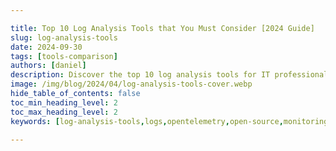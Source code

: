 ```yaml
---

title: Top 10 Log Analysis Tools that You Must Consider [2024 Guide]
slug: log-analysis-tools
date: 2024-09-30
tags: [tools-comparison]
authors: [daniel]
description: Discover the top 10 log analysis tools for IT professionals in 2024. Learn about essential features, selection criteria, and best practices for implementation.
image: /img/blog/2024/04/log-analysis-tools-cover.webp
hide_table_of_contents: false
toc_min_heading_level: 2
toc_max_heading_level: 2
keywords: [log-analysis-tools,logs,opentelemetry,open-source,monitoring-tools,signoz]

---
```


<head>
  <script
    type="application/ld+json"
    dangerouslySetInnerHTML={{ __html: JSON.stringify({
  "@context": "https://schema.org",
  "@type": "TechArticle",
  "headline": "Top 10 Log Analysis Tools that You Must Consider [2024 Guide]",
  "alternativeHeadline": "Discover the best log analysis tools for IT professionals in 2024",
  "author": {
    "@type": "Person",
    "name": "Daniel"
  },
  "publisher": {
    "@type": "Organization",
    "name": "SigNoz",
    "logo": {
      "@type": "ImageObject",
      "url": "https://signoz.io/img/SigNozLogo-orange.svg"
    }
  },
  "datePublished": "2024-09-30T00:00:00Z",
  "dateModified": "2024-09-30T00:00:00Z",
  "mainEntityOfPage": {
    "@type": "WebPage",
    "@id": "https://signoz.io/comparisons/log-analysis-tools/"
  },
  "description": "Discover the top 10 log analysis tools for IT professionals in 2024. Learn about essential features, selection criteria, and best practices for implementation.",
  "keywords": "log-analysis-tools, logs, opentelemetry, open-source, monitoring-tools, signoz",
  "articleSection": "Technology",
  "inLanguage": "en",
  "isPartOf": {
    "@type": "Blog",
    "name": "SigNoz Blog",
    "url": "https://signoz.io/blog/"
  },
  "about": [
    {
      "@type": "Thing",
      "name": "Log Analysis",
      "description": "The process of examining and interpreting log data to gain insights into system behavior and performance"
    },
    {
      "@type": "Thing",
      "name": "IT Monitoring",
      "description": "The practice of overseeing and managing IT systems to ensure optimal performance and security"
    }
  ],
  "mentions": [
    {
      "@type": "SoftwareApplication",
      "name": "SigNoz",
      "applicationCategory": "Log Analysis Tool"
    },
    {
      "@type": "SoftwareApplication",
      "name": "Splunk",
      "applicationCategory": "Log Analysis Tool"
    },
    {
      "@type": "SoftwareApplication",
      "name": "Graylog",
      "applicationCategory": "Log Analysis Tool"
    }
  ],
  "mainEntity": {
    "@type": "FAQPage",
    "mainEntity": [
      {
        "@type": "Question",
        "name": "What are log analysis tools and why are they important?",
        "acceptedAnswer": {
          "@type": "Answer",
          "text": "Log analysis tools are software applications designed to collect, process, and analyze log data generated by various IT systems and applications. They are important because they help IT professionals improve security, troubleshoot issues faster, monitor performance, and manage compliance by providing critical insights into system behavior and events."
        }
      },
      {
        "@type": "Question",
        "name": "What are the essential features of effective log analysis tools?",
        "acceptedAnswer": {
          "@type": "Answer",
          "text": "Essential features of effective log analysis tools include real-time log ingestion and processing, advanced search and filtering capabilities, visualization and dashboarding, alerting and notification systems, machine learning and AI-powered anomaly detection, scalability, integration capabilities, and compliance and security features."
        }
      },
      {
        "@type": "Question",
        "name": "How do I choose the right log analysis tool for my organization?",
        "acceptedAnswer": {
          "@type": "Answer",
          "text": "To choose the right log analysis tool, consider factors such as data collection and ingestion capabilities, cost, scalability, integration with existing IT infrastructure, ease of use, visualization options, and whether an open-source or proprietary solution better aligns with your organization's needs and budget. It's also important to evaluate the tool's ability to meet your specific use cases and compliance requirements."
        }
      }
    ]
  },
  "tutorial": {
    "@type": "HowTo",
    "name": "How to Get Started with SigNoz for Log Analysis",
    "step": [
      {
        "@type": "HowToStep",
        "name": "Install SigNoz",
        "text": "Choose between self-hosted or cloud options and follow the documentation for your chosen deployment method."
      },
      {
        "@type": "HowToStep",
        "name": "Configure Log Sources",
        "text": "Set up log collectors for your applications and systems, and configure log parsing and structuring rules."
      },
      {
        "@type": "HowToStep",
        "name": "Create Custom Dashboards",
        "text": "Design dashboards tailored to your specific use cases and utilize SigNoz's visualization tools for effective data representation."
      },
      {
        "@type": "HowToStep",
        "name": "Set Up Alerts",
        "text": "Define alerting rules based on log patterns or thresholds and configure notification channels (e.g., email, Slack)."
      },
      {
        "@type": "HowToStep",
        "name": "Explore Advanced Features",
        "text": "Leverage SigNoz's machine learning capabilities for anomaly detection and integrate with other observability data (metrics, traces) for comprehensive analysis."
      }
    ]
  }
}) }}
  />
</head>

Logs are essential for diagnosing downtimes, identifying security breaches, and troubleshooting errors. As systems and applications are in operation, they tend to produce a vast array of log files depending on the complexity of the system, the number of applications running, and the configurations in place. In the event of an application or system error, manually gathering and reviewing these logs for troubleshooting purposes can be time-consuming.

<figure data-zoomable align='center'>
<img className="box-shadowed-image" src="/img/blog/2024/04/log-analysis-tools-cover.webp" alt=""/>
</figure>

Adopting a log analysis tool is highly recommended to streamline this process and remove the manual burden. Log analysis tools automate the process of collecting, parsing, and analyzing log data, making troubleshooting more efficient and less time-consuming. They are software applications that collect, parse, and analyze log data to help developers monitor, debug, and optimize their applications.

In this article, we will look at top log analysis tools in the market that are designed to streamline the process of managing and interpreting log files.

## Top 10 Log Analysis Tools

In this section, we will discuss the top 10 log analysis tools you can consider using. They are:

1. [SigNoz](https://www.notion.so/Article-Content-Opt-113fcc6bcd19818b8499eb23a675f69c?pvs=21)
2. [Splunk](https://www.notion.so/Article-Content-Opt-113fcc6bcd19818b8499eb23a675f69c?pvs=21)
3. [Graylog](https://www.notion.so/Article-Content-Opt-113fcc6bcd19818b8499eb23a675f69c?pvs=21)
4. [SumoLogic](https://www.notion.so/Article-Content-Opt-113fcc6bcd19818b8499eb23a675f69c?pvs=21)
5. [Elasticsearch](https://www.notion.so/Article-Content-Opt-113fcc6bcd19818b8499eb23a675f69c?pvs=21)
6. [Datadog](https://www.notion.so/Article-Content-Opt-113fcc6bcd19818b8499eb23a675f69c?pvs=21)
7. [Logwatch](https://www.notion.so/Article-Content-Opt-113fcc6bcd19818b8499eb23a675f69c?pvs=21)
8. [Logic Monitor](https://www.notion.so/Article-Content-Opt-113fcc6bcd19818b8499eb23a675f69c?pvs=21)
9. [Sematext](https://www.notion.so/Article-Content-Opt-113fcc6bcd19818b8499eb23a675f69c?pvs=21)
10. [SolarWinds](https://www.notion.so/Article-Content-Opt-113fcc6bcd19818b8499eb23a675f69c?pvs=21)

Before we dive deep into each tool, let’s discuss some fundamentals.

## What Are Log Analysis Tools and Why Do IT Pros Need Them?

Log analysis tools are software applications designed to collect, process, and analyze log data generated by various IT systems and applications. These tools serve as the eyes and ears of IT operations, providing critical insights into system performance, security events, and user behavior.

Key benefits of using log analysis tools include:

1. **Improved Security**: Detect and respond to security threats in real-time.
2. **Faster Troubleshooting**: Quickly identify the root cause of issues.
3. **Enhanced Performance Monitoring**: Track system health and performance metrics.
4. **Compliance Management**: Meet regulatory requirements through comprehensive log retention and analysis.

Log analysis tools can process various types of logs, including:

- Server logs (e.g., application logs, system logs)
- Network device logs (e.g., firewall logs, router logs)
- Database logs
- Application logs (e.g., web server logs, custom application logs)

By centralizing and analyzing these diverse log sources, IT professionals gain a holistic view of their infrastructure, enabling proactive management and rapid issue resolution.

## Essential Features of Effective Log Analysis Tools

To maximize the benefits of log analysis, look for tools that offer the following key features:

1. **Real-time Log Ingestion and Processing**: Ability to collect and analyze logs as they are generated, enabling immediate insights and alerts.
2. **Advanced Search and Filtering**: Powerful search capabilities to quickly locate relevant log entries and patterns.
3. **Visualization and Dashboarding**: Intuitive dashboards and data visualization tools for easy interpretation of complex log data.
4. **Alerting and Notification Systems**: Customizable alerts to notify IT teams of critical events or anomalies.
5. **Machine Learning and AI-powered Anomaly Detection**: Advanced algorithms to identify unusual patterns or behaviors that may indicate issues or security threats.
6. **Scalability**: Ability to handle growing volumes of log data as your infrastructure expands.
7. **Integration Capabilities**: Easy integration with existing IT tools and systems for a unified monitoring approach.
8. **Compliance and Security Features**: Built-in compliance reporting and security controls to meet regulatory requirements.

## SigNoz

[SigNoz](https://signoz.io/) is a full-stack open-source observability tool that provides log collection and analytics. SigNoz uses a columnar database ClickHouse to store logs, which is very efficient at ingesting and storing logs data. ClickHouse is designed for faster analytics with advanced querying. It makes [SigNoz 2.5x faster than Elasticsearch](https://signoz.io/blog/logs-performance-benchmark/) while consuming 50% less resources.

SigNoz provides logs, metrics, and traces under a single pane of glass. Since everything is under a single datastore, you can have rich insights by correlating signals like logs and traces. It also saves you from the overhead of managing multiple tools for monitoring and observability.

SigNoz uses OpenTelemetry for instrumenting applications. OpenTelemetry, backed by CNCF, is quietly becoming the world standard for instrumenting cloud-native applications. You can collect logs from your application using the [OpenTelemetry SDK](https://signoz.io/docs/userguide/collecting_application_logs_otel_sdk_python/) or just forward your logs to OpenTelemetry collector using your [existing logging pipeline](https://signoz.io/docs/userguide/fluentbit_to_signoz/).

After sending logs to SigNoz, you can use an intuitive query builder to filter and search through your logs. You can build charts, save views for quick access, and set up alerts.

<figure data-zoomable align='center'>
<img className="box-shadowed-image" src="/img/blog/2024/04/log-analysis-tools-logs-query-builder.webp" alt="An intuitive logs query builder to search and filter through logs"/>
<figcaption><i>An intuitive logs query builder to search and filter through logs</i></figcaption>
</figure>

[Save views](https://signoz.io/docs/product-features/saved-view/) for quick access later.

You can view your logs in detailed view with attributes, in `json` format and context tab that shows logs before and after the selected log from the same source.

<figure data-zoomable align='center'>
<img className="box-shadowed-image" src="/img/blog/2024/04/log-analysis-tools-log-detailed-view.webp" alt="Log detailed view for a selected log line in SigNoz"/>
<figcaption><i>Log detailed view for a selected log line in SigNoz</i></figcaption>
</figure>

You can also view logs in real time with live tail logging.

<figure data-zoomable align='center'>
<img className="box-shadowed-image" src="/img/blog/2024/04/log-analysis-tools-tail-logging.webp" alt="Live Tail Logging in SigNoz"/>
<figcaption><i>Live Tail Logging in SigNoz</i></figcaption>
</figure>

With Logs Pipelines, you can transform logs to suit your querying and aggregation needs before they get stored in the database, thus saving a lot of cost.

SigNoz cloud is the easiest way to run SigNoz. [Sign up](https://signoz.io/teams/) for a free account and get 30 days of unlimited access to all features.

## Splunk

Splunk is a software platform that specializes in the collection, analysis, and visualization of machine-generated big data.

Splunk ingests data from various sources, including logs, network traffic, and other machine-generated data. This data is then indexed and stored in a searchable format. Users can query this data using Splunk's proprietary search language, SPL (Search Processing Language), to find specific events, patterns, or anomalies within the data.

<figure data-zoomable align='center'>
<img className="box-shadowed-image" src="/img/blog/2024/04/log-analysis-tools-splunk.webp" alt="Log Observer in Splunk"/>
<figcaption><i>Log Observer in Splunk</i></figcaption>
</figure>

Some key features of Splunk are:

- In-depth log analytics
- Extensive search capability
- Powerful search and filtering
- ML-based analytics

## Graylog

Graylog is a powerful open-source log management platform that helps in collecting, indexing, and analyzing log data from various sources. It is designed to handle large volumes of data and provides a centralized location for storing, searching, and analyzing log data.

Graylog ingests log data from various sources, including servers, applications, and network devices. Once the data is ingested, Graylog parses it into a structured format that can be easily searched, analyzed, and visualized. This structured data is stored in a database, allowing for efficient querying and analysis.

Graylog supports a wide range of data formats, including syslog, log4j, and many others, making it versatile for analyzing different types of log data.

<figure data-zoomable align='center'>
<img className="box-shadowed-image" src="/img/blog/2024/04/log-analysis-tools-graylog.webp" alt="Graylog Log Analysis"/>
<figcaption><i>Graylog Log Analysis</i></figcaption>
</figure>

Some key features of Graylog are:

- Log data collection and analysis
- Data processing pipeline
- Search and analysis capabilities
- Alerting and notifications
- RESTful API
- Scalability
- Multi-data inputs and outputs

## SumoLogic

SumoLogic is a leading cloud-native SaaS log analytics platform. It centrally collects and analyzes log data in real-time, enabling organizations to proactively troubleshoot and resolve issues before they can impact the health and performance of their applications and systems.

<figure data-zoomable align='center'>
<img className="box-shadowed-image" src="/img/blog/2024/04/log-analysis-tools-sumologic.webp" alt="Log analysis in Sumo Logic"/>
<figcaption><i>Log analysis in Sumo Logic</i></figcaption>
</figure>

Some key features of Sumo Logic are:

- In-built pattern detection
- Predictive analysis
- Anomaly detection
- Log analytics

## Elasticsearch

Elasticsearch is a powerful log analysis tool that is part of the <a href = "https://www.elastic.co/elastic-stack" rel="noopener noreferrer nofollow" target="_blank" >Elastic Stack</a> (previously known as the ELK stack). It is a distributed search and analytics engine that indexes, analyzes, and searches ingested log data.

Elasticsearch works hand in hand with Logstash and Kibana for log analysis. Logstash is primarily responsible for collecting, parsing, and processing logs from a variety of sources. Once processed, these logs are then sent to Elasticsearch for analysis. Kibana, on the other hand, is utilized for visualizing the ingested log data, allowing users to filter and search through the data more effectively.

<figure data-zoomable align='center'>
<img className="box-shadowed-image" src="/img/blog/2024/04/log-analysis-tools-elasticsearch.webp" alt="Log parsing in log pipelines"/>
<figcaption><i>Log parsing in log pipelines</i></figcaption>
</figure>

Some key features of Elasticsearch are:

- Full-Text Search
- Real time analytics
- Log and event data analysis
- Integration with other Elastic Stack components

## Datadog

Datadog is a comprehensive monitoring and analytics platform that excels as a log analysis tool, offering a robust suite of features designed to simplify the process of analyzing and interpreting log data.

Datadog transforms unstructured streams of raw log data into centralized, structured datasets. It automatically applies tags to logs after ingestion and lets you analyze large volumes of log data and perform complex investigations without having to learn a complex query language.

<figure data-zoomable align='center'>
<img className="box-shadowed-image" src="/img/blog/2024/04/log-analysis-tools-datadog.webp" alt="Searching through ingested log data without a query language"/>
<figcaption><i>Searching through ingested log data without a query language</i></figcaption>
</figure>

Some key features of Datadog are;

- Log anomaly detection
- Logging without limits
- Log analysis
- Log pattern and

## Logwatch

<a href = "https://ubuntu.com/server/docs/logwatch" rel="noopener noreferrer nofollow" target="_blank" >Logwatch</a> is an open-source log analysis tool designed to automatically parse and analyze log files from various services and applications running on Linux or Unix-based systems. It presents a summary of the log data, including system activity, security events, and potential issues in a detailed, easy-to-read format, making it simple to identify and troubleshoot problems.

<figure data-zoomable align='center'>
<img className="box-shadowed-image" src="/img/blog/2024/04/log-analysis-tools-logwatch.webp" alt="Logwatch log analyzer"/>
<figcaption><i>Logwatch log analyzer</i></figcaption>
</figure>

Some key features of Logwatch:

- Log data analysis
- Customizable filter scripts
- Output filtering and control
- Summary of system activity, security events, and potential problems
- Ability to filter out specific log entries

## Logic Monitor

LogicMonitor is a cloud-based infrastructure monitoring and analytics platform that serves as an impressive log analysis tool. It takes a unique and unified approach to log analysis by utilizing algorithmic root-cause analysis to identify normal patterns and deviations from these patterns within log events.

As logs are being ingested into the platform, Logic Monitor parses the information contained within log lines, making it readily available for searching and data analysis. This methodology allows for a more efficient and accurate analysis of log data.

<figure data-zoomable align='center'>
<img className="box-shadowed-image" src="/img/blog/2024/04/log-analysis-tools-logic-monitor.webp" alt="Visualization of ingested logs"/>
<figcaption><i>Visualization of ingested logs</i></figcaption>
</figure>

Some key features of Logic Monitor are;

- Intelligent log analytics
- Log collection
- Algorithmic Root-Cause Analysis
- Anomaly detection

## Sematext

Sematext is a comprehensive log management platform that extends the capabilities of the Elastic Stack. This allows it to ingest logs from a wide variety of sources, such as log shippers, logging libraries, and more. Sematext provides robust searching, filtering, and tagging functionalities for efficient log analysis and anomaly detection.

<figure data-zoomable align='center'>
<img className="box-shadowed-image" src="/img/blog/2024/04/log-analysis-tools-sematext.webp" alt="Log analysis UI in Sematext"/>
<figcaption><i>Log analysis UI in Sematext</i></figcaption>
</figure>

Some key features of Sematext are;

- Audit-proof logging
- Rich query syntax
- Automated Log Parsing and Structuring
- Advanced search and filtering

## SolarWinds

SolarWinds provides a wide range of products designed to help organizations manage their IT infrastructure more effectively. One of its notable offerings is the SolarWinds Log Analyzer, a powerful tool that aggregates log data to provide deep insights into system performance and security.

SolarWinds Log Analyzer provides a powerful keyword search engine that allows users to search through logs without the need for any query language. Additionally, it comes with predefined filters that enable users to quickly identify logs based on criteria such as severity level and IP address, streamlining the process of troubleshooting and monitoring. As logs are ingested, it automatically assigns a severity indicator to each log entry, helping users to quickly identify and prioritize performance issues.

<figure data-zoomable align='center'>
<img className="box-shadowed-image" src="/img/blog/2024/04/log-analysis-tools-solarwind.webp" alt="Log analysis in SolarWind’s log viewer"/>
<figcaption><i>Log analysis in SolarWind’s log viewer</i></figcaption>
</figure>

Some key features of SolarWinds are;

- Event log tagging
- Powerful search and filter
- Flat log file ingestion
- Log collection and analysis
- Log forwarding and
- Logs Observer Connect

## Choosing the right log analysis tool

Selecting the appropriate log analysis tool involves evaluating several key factors to ensure it meets your organization's specific needs. Here are some considerations to keep in mind:

- **Data Collection and Ingestion**: Understand how the tool collects and ingests log data. This includes the types of data sources it can handle, the protocols it supports, and its ability to scale with the volume of logs.
- **Cost**: Consider the financial implications. This includes the upfront cost of the tool, any ongoing subscription fees, and the potential costs associated with scaling the tool as your log data grows.
- **Open Source vs. Proprietary**: Decide whether an open-source solution, which offers flexibility and community support, or a proprietary tool, which might provide more advanced features and dedicated support, aligns better with your organization's needs and budget.
- **Scalability**: Assess the tool's ability to scale with your organization. As your log data volume increases, the tool should be able to handle the load without compromising performance.
- **Integration Capabilities**: Evaluate how well the tool integrates with your existing IT infrastructure and other tools and systems. Seamless integration can streamline your log analysis workflow and improve overall operational efficiency.
- **Ease of Use**: Consider the tool's user interface and documentation. A tool that is easy to use and well-documented can reduce the learning curve and increase productivity among your team.
- **Visualization Options**: Look for tools that offer robust visualization capabilities. Effective visualization can help you identify trends and anomalies in your log data more easily, facilitating faster decision-making.

[SigNoz](https://signoz.io/) is an excellent log analysis tool to consider as it ticks the above checkboxes. It provides logs, metrics, and traces under a [single pane of glass](https://signoz.io/blog/single-pane-of-glass-monitoring/) with an intelligent correlation between the three types of telemetry signals.

## Getting started with SigNoz

SigNoz offers a powerful, open-source solution for log analysis that combines ease of use with advanced features. Here's how to get started:

1. **Install SigNoz**:
    - Choose between self-hosted or cloud options
    - Follow the documentation for your chosen deployment method
2. **Configure Log Sources**:
    - Set up log collectors for your applications and systems
    - Configure log parsing and structuring rules
3. **Create Custom Dashboards**:
    - Design dashboards tailored to your specific use cases
    - Utilize SigNoz's visualization tools for effective data representation
4. **Set Up Alerts**:
    - Define alerting rules based on log patterns or thresholds
    - Configure notification channels (e.g., email, Slack)
5. **Explore Advanced Features**:
    - Leverage SigNoz's machine learning capabilities for anomaly detection
    - Integrate with other observability data (metrics, traces) for comprehensive analysis

<GetStartedSigNoz />

By following these steps, you can quickly set up a robust log analysis solution using SigNoz, enabling you to gain valuable insights from your log data.

## Best Practices for Implementing Log Analysis Tools

To maximize the value of your chosen log analysis tool, follow these best practices:

1. **Define Clear Goals and Use Cases**:
    - Identify specific objectives for your log analysis implementation
    - Prioritize use cases based on business impact
2. **Establish a Centralized Log Collection and Retention Strategy**:
    - Implement a consistent log collection method across all systems
    - Define log retention policies based on compliance requirements and operational needs
3. **Implement Proper Log Security and Access Controls**:
    - Encrypt log data in transit and at rest
    - Implement role-based access control for log data
4. **Train Your Team on Effective Log Analysis Techniques**:
    - Provide training on the chosen tool and log analysis best practices
    - Encourage knowledge sharing among team members
5. **Regularly Review and Optimize Your Log Analysis Processes**:
    - Periodically assess the effectiveness of your log analysis implementation
    - Continuously refine alerting rules and dashboards based on evolving needs
6. **Integrate Log Analysis with Other IT Processes**:
    - Incorporate log analysis into incident response procedures
    - Use log insights to inform capacity planning and performance optimization

By following these best practices, you can ensure that your log analysis implementation delivers maximum value to your organization.

## Key Takeaways

- Log analysis tools are crucial for modern IT operations, security, and compliance management.
- Essential features include real-time processing, advanced search, and AI-powered insights.
- The top 10 tools offer a range of capabilities suitable for different organizational needs.
- Choosing the right tool depends on specific requirements, scalability, and integration needs.
- Implementing best practices and staying updated on trends ensures effective log analysis.
- SigNoz provides a powerful, open-source alternative for comprehensive log analysis and observability.

## FAQs

### What is the difference between log management and log analysis?

Log management focuses on collecting, storing, and organizing log data, while log analysis involves interpreting and deriving insights from that data. Log analysis tools often include log management capabilities but go further by providing advanced search, visualization, and analytics features.

### How do log analysis tools improve IT security?

Log analysis tools enhance security by:

- Detecting unusual patterns or behaviors that may indicate security threats
- Providing real-time alerts for potential security incidents
- Enabling forensic analysis of security events
- Helping meet compliance requirements for log retention and analysis

### Can log analysis tools integrate with existing IT infrastructure?

Yes, most modern log analysis tools offer extensive integration capabilities. They can typically ingest logs from various sources and integrate with other IT management tools, such as monitoring systems, SIEM solutions, and ticketing systems.

### What are the key considerations when implementing a log analysis solution?

Key considerations include:

- Defining clear objectives and use cases
- Assessing scalability and performance requirements
- Evaluating ease of use and learning curve
- Considering total cost of ownership
- Ensuring compliance with security and regulatory requirements
- Reviewing integration capabilities with existing tools and systems

By carefully considering these factors, you can select and implement a log analysis solution that best meets your organization's needs and maximizes the value of your log data.

---

**Further Reading:**

[7 Open-Source Log Management Tools that you may consider in 2024](https://signoz.io/blog/open-source-log-management/)